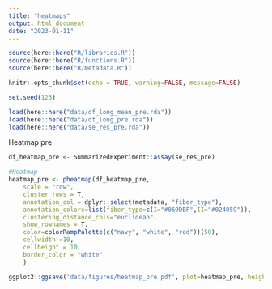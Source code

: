 ```yaml
---
title: "heatmaps"
output: html_document
date: "2023-01-11"
---
```


```r

source(here::here("R/libraries.R"))
source(here::here("R/functions.R"))
source(here::here("R/metadata.R"))

knitr::opts_chunk$set(echo = TRUE, warning=FALSE, message=FALSE)

set.seed(123)

load(here::here("data/df_long_mean_pre.rda"))
load(here::here("data/df_long_pre.rda"))
load(here::here("data/se_res_pre.rda"))

```

Heatmap pre
```r

df_heatmap_pre <- SummarizedExperiment::assay(se_res_pre)

#Heatmap
heatmap_pre <- pheatmap(df_heatmap_pre,
    scale = "row",
    cluster_rows = T,
    annotation_col = dplyr::select(metadata, "fiber_type"),
    annotation_colors=list(fiber_type=c(I="#069DBF",II="#024059")),
    clustering_distance_cols="euclidean",
    show_rownames = T,
    color=colorRampPalette(c("navy", "white", "red"))(50),
    cellwidth =10,
    cellheight = 10,
    border_color = "white"
    )

ggplot2::ggsave('data/figures/heatmap_pre.pdf', plot=heatmap_pre, height=15, width=15, limitsize = FALSE)


```


